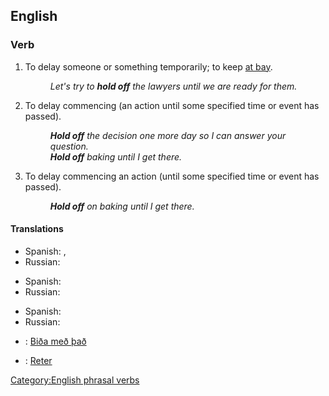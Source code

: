 ==English==

===Verb===
{{en-verb|inf=[[hold]] [[off]]|holds off|holding off|held off}}

# {{idiom|transitive}} To delay someone or something temporarily; to keep [[at bay]].
#: ''Let's try to '''hold off''' the lawyers until we are ready for them.''
# {{idiom|transitive}} To delay commencing (an action until some specified time or event has passed).
#: '''''Hold off''' the decision one more day so I can answer your question.''
#: '''''Hold off''' baking until I get there.''
# {{idiom|intransitive}} To delay commencing an action (until some specified time or event has passed).
#: '''''Hold off''' on baking until I get there.''

====Translations====
{{trans-top|to delay someone or something}}
* Spanish: {{t-|es|posponer}}, {{t-|es|retrasar}}
* Russian: {{t+|ru|откладывать|tr=otkládyvat'|sc=Cyrl}}
{{trans-mid}}
{{trans-bottom}}

{{trans-top|to delay commencing}}
* Spanish: {{t-|es|posponer}}
* Russian: {{t+|ru|откладывать|tr=otkládyvat'|sc=Cyrl}}
{{trans-mid}}
{{trans-bottom}}

{{trans-top|To delay commencing an action}}
* Spanish: {{t-|es|posponer}}
* Russian: {{t+|ru|откладывать|tr=otkládyvat'|sc=Cyrl}}
{{trans-mid}}
{{trans-bottom}}

{{checktrans-top}}
* {{ttbc|Icelandic}}: [[Biða með það]]
* {{ttbc|Portuguese}}: [[Reter]]
{{checktrans-bottom}}

[[Category:English phrasal verbs]]